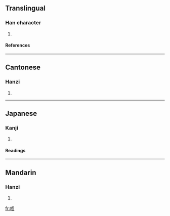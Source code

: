 ==Translingual==
===Han character===
{{Han char|rn=30|rad=口|as=09|sn=12|four=6107<sub>7</sub>|canj=口竹十X (RHJX)}}
# {{defn|Han}}
====References====
{{Han ref|kx=0199.200|dkj=03968|dj=0421.100|hdz=10656.080|uh=55A2|ud=21922|bh=D86C|bd=55404}}
----
==Cantonese==
===Hanzi===
{{yue-hanzi|jyut=|y=saap3}}
# {{defn|Cantonese}}
----
==Japanese==
===Kanji===
{{ja-kanji|grade=|rs=口09}}
# {{defn|Japanese}} 
====Readings====
{{ja-readings|on=[[てふ]] (tefu), [[せふ]] (sefu), [[さふ]] (safu)|kun=[[おしやべり]] (oshiyaberi)}}
----
==Mandarin==
===Hanzi===
{{cmn-hanzi|pin=[[shà]] (sha4)|wg=sha<sup>4</sup>}}
# {{defn|Mandarin}}

[[fr:喢]]